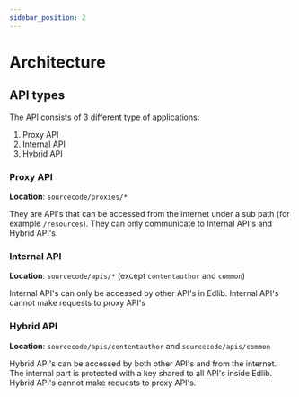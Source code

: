 ```yaml
---
sidebar_position: 2
---
```


# Architecture

## API types

The API consists of 3 different type of applications:

1. Proxy API
2. Internal API
3. Hybrid API

### Proxy API

**Location**: `sourcecode/proxies/*`

They are API's that can be accessed from the internet under a sub path (for example `/resources`).
They can only communicate to Internal API's and Hybrid API's.

### Internal API

**Location**: `sourcecode/apis/*` (except `contentauthor` and `common`)

Internal API's can only be accessed by other API's in Edlib. Internal API's cannot make requests to proxy API's

### Hybrid API

**Location**: `sourcecode/apis/contentauthor` and `sourcecode/apis/common`

Hybrid API's can be accessed by both other API's and from the internet. The internal part is protected with a key
shared to all API's inside Edlib. Hybrid API's cannot make requests to proxy API's.
